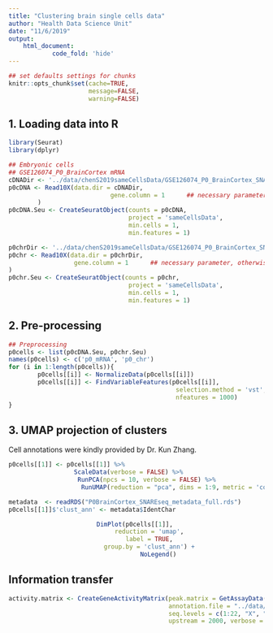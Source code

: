 ```yaml
---
title: "Clustering brain single cells data"
author: "Health Data Science Unit"
date: "11/6/2019"
output: 
    html_document:
            code_fold: 'hide'
---
```


```r
## set defaults settings for chunks
knitr::opts_chunk$set(cache=TRUE, 
                      message=FALSE, 
                      warning=FALSE)
```

## 1. Loading data into R

```r
library(Seurat)
library(dplyr)

## Embryonic cells 
## GSE126074_P0_BrainCortex mRNA
cDNADir <- '../data/chenS2019sameCellsData/GSE126074_P0_BrainCortex_SNAREseq_cDNA/'
p0cDNA <- Read10X(data.dir = cDNADir, 
                            gene.column = 1      ## necessary parameter, otherwise runs error
        )
p0cDNA.Seu <- CreateSeuratObject(counts = p0cDNA,
                                 project = 'sameCellsData', 
                                 min.cells = 1,
                                 min.features = 1)

p0chrDir <- '../data/chenS2019sameCellsData/GSE126074_P0_BrainCortex_SNAREseq_chromatin/'
p0chr <- Read10X(data.dir = p0chrDir,
                  gene.column = 1      ## necessary parameter, otherwise runs error
)
p0chr.Seu <- CreateSeuratObject(counts = p0chr,
                                 project = 'sameCellsData', 
                                 min.cells = 1,
                                 min.features = 1)
```

## 2. Pre-processing

```r
## Preprocessing
p0cells <- list(p0cDNA.Seu, p0chr.Seu)
names(p0cells) <- c('p0_mRNA', 'p0_chr')
for (i in 1:length(p0cells)){
        p0cells[[i]] <- NormalizeData(p0cells[[i]])
        p0cells[[i]] <- FindVariableFeatures(p0cells[[i]], 
                                              selection.method = 'vst',
                                              nfeatures = 1000)
}
```

## 3. UMAP projection of clusters

Cell annotations were kindly provided by Dr. Kun Zhang. 


```r
p0cells[[1]] <- p0cells[[1]] %>% 
                  ScaleData(verbose = FALSE) %>% 
                   RunPCA(npcs = 10, verbose = FALSE) %>%
                    RunUMAP(reduction = "pca", dims = 1:9, metric = 'cosine')
```

```r
metadata  <- readRDS("P0BrainCortex_SNAREseq_metadata_full.rds")
p0cells[[1]]$'clust_ann' <- metadata$IdentChar
```



<center>
```r
DimPlot(p0cells[[1]], 
        reduction = 'umap', 
        label = TRUE, 
        group.by = 'clust_ann') + 
            NoLegend()
```
</center>


## Information transfer

```r
activity.matrix <- CreateGeneActivityMatrix(peak.matrix = GetAssayData(p0cells[[2]], slot='counts'), 
                                            annotation.file = "../data/Homo_sapiens.GRCh37.87.gtf.gz", 
                                            seq.levels = c(1:22, "X", "Y"), 
                                            upstream = 2000, verbose = TRUE)
```











